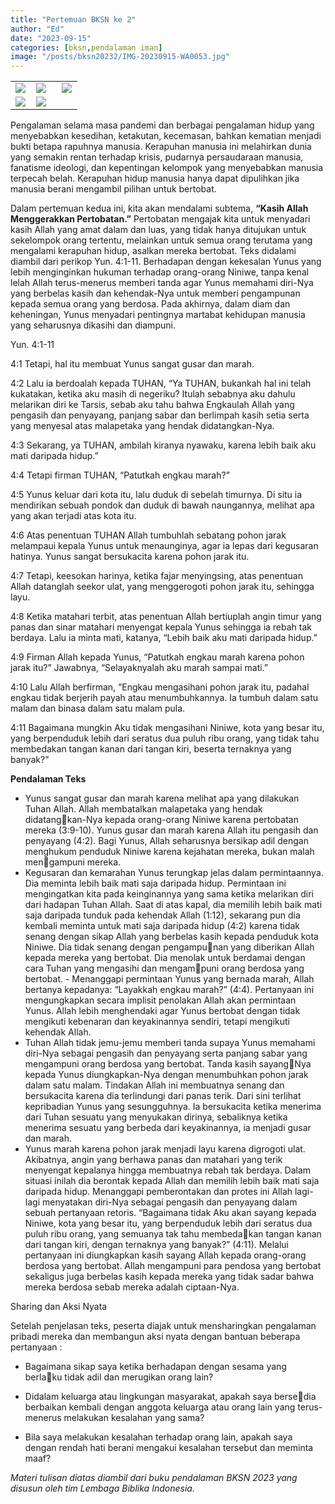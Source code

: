 ```yaml
---
title: "Pertemuan BKSN ke 2"
author: "Ed"
date: "2023-09-15"
categories: [bksn,pendalaman iman]
image: "/posts/bksn20232/IMG-20230915-WA0053.jpg"
---
```


|                                               |                                               |                                               |
|-----------------------|-----------------------------|-----------------------|
| ![](/posts/bksn20232/IMG-20230915-WA0035(1).jpg)    | ![](/posts/bksn20232/IMG-20230915-WA0038(1).jpg)   | ![](/posts/bksn20232/IMG-20230915-WA0037(1).jpg)    |
| ![](/posts/bksn20232/IMG-20230915-WA0036(1).jpg) | ![](/posts/bksn20232/IMG-20230915-WA0039(1).jpg) |  |

Pengalaman selama masa pandemi dan berbagai pengalaman hidup yang menyebabkan 
kesedihan, ketakutan, kecemasan, bahkan kematian menjadi bukti 
betapa rapuhnya manusia. Kerapuhan manusia ini melahirkan dunia
yang semakin rentan terhadap krisis, pudarnya persaudaraan manusia, 
fanatisme ideologi, dan kepentingan kelompok yang menyebabkan 
manusia terpecah belah. Kerapuhan hidup manusia hanya dapat
dipulihkan jika manusia berani mengambil pilihan untuk bertobat.

Dalam pertemuan kedua ini, kita akan mendalami subtema, 
**"Kasih Allah Menggerakkan Pertobatan."** Pertobatan mengajak kita
untuk menyadari kasih Allah yang amat dalam dan luas, yang tidak hanya 
ditujukan untuk sekelompok orang tertentu, melainkan untuk semua 
orang terutama yang mengalami kerapuhan hidup, asalkan mereka 
bertobat. 
Teks  didalami diambil dari perikop Yun. 4:1-11. Berhadapan dengan kekesalan Yunus yang lebih
menginginkan hukuman terhadap orang-orang Niniwe, tanpa kenal lelah Allah terus-menerus memberi tanda agar Yunus memahami diri-Nya 
yang berbelas kasih dan kehendak-Nya untuk memberi pengampunan 
kepada semua orang yang berdosa. Pada akhirnya, dalam diam dan keheningan, Yunus menyadari pentingnya martabat kehidupan manusia yang seharusnya dikasihi dan diampuni.

Yun. 4:1-11

4:1 Tetapi, hal itu membuat Yunus sangat gusar dan marah.

4:2 Lalu ia berdoalah kepada TUHAN, “Ya TUHAN, bukankah hal ini telah kukatakan, ketika aku masih di negeriku? Itulah sebabnya aku dahulu melarikan diri ke Tarsis, sebab aku tahu bahwa Engkaulah Allah yang pengasih dan penyayang, panjang sabar dan berlimpah kasih setia serta yang 
menyesal atas malapetaka yang hendak didatangkan-Nya. 

4:3 Sekarang, ya TUHAN, ambilah kiranya nyawaku, karena lebih baik aku mati daripada
hidup.” 

4:4 Tetapi firman TUHAN, “Patutkah engkau marah?” 

4:5 Yunus keluar dari kota itu, lalu duduk di sebelah timurnya. Di situ ia mendirikan sebuah pondok dan duduk di bawah naungannya, melihat apa yang akan 
terjadi atas kota itu. 

4:6 Atas penentuan TUHAN Allah tumbuhlah sebatang
pohon jarak melampaui kepala Yunus untuk menaunginya, agar ia lepas 
dari kegusaran hatinya. Yunus sangat bersukacita karena pohon jarak itu.

4:7 Tetapi, keesokan harinya, ketika fajar menyingsing, atas penentuan Allah datanglah seekor ulat, yang menggerogoti pohon jarak itu, sehingga layu. 

4:8 Ketika matahari terbit, atas penentuan Allah bertiuplah angin 
timur yang panas dan sinar matahari menyengat kepala Yunus sehingga ia 
rebah tak berdaya. Lalu ia minta mati, katanya, “Lebih baik aku mati daripada hidup.” 

4:9 Firman Allah kepada Yunus, “Patutkah engkau marah karena pohon jarak itu?” Jawabnya, “Selayaknyalah aku marah sampai mati.”

4:10 Lalu Allah berfirman, “Engkau mengasihani pohon jarak itu, padahal
engkau tidak berjerih payah atau menumbuhkannya. Ia tumbuh dalam
satu malam dan binasa dalam satu malam pula. 

4:11 Bagaimana mungkin Aku tidak mengasihani Niniwe, kota yang besar itu, yang berpenduduk 
lebih dari seratus dua puluh ribu orang, yang tidak tahu membedakan 
tangan kanan dari tangan kiri, beserta ternaknya yang banyak?”

**Pendalaman Teks**

- Yunus sangat gusar dan marah karena melihat apa yang dilakukan Tuhan Allah. Allah membatalkan malapetaka yang hendak didatang￾kan-Nya kepada orang-orang Niniwe karena pertobatan mereka (3:9-10). Yunus gusar dan marah karena Allah itu pengasih dan penyayang
(4:2). Bagi Yunus, Allah seharusnya bersikap adil dengan menghukum penduduk Niniwe karena kejahatan mereka, bukan malah men￾gampuni mereka. 
- Kegusaran dan kemarahan Yunus terungkap jelas dalam permintaannya. Dia meminta lebih baik mati saja daripada hidup. Permintaan
ini mengingatkan kita pada keinginannya yang sama ketika melarikan diri dari hadapan Tuhan Allah. Saat di atas kapal, dia memilih lebih baik mati saja daripada tunduk pada kehendak Allah (1:12),
sekarang pun dia kembali meminta untuk mati saja daripada hidup 
(4:2) karena tidak senang dengan sikap Allah yang berbelas kasih kepada penduduk kota Niniwe. Dia tidak senang dengan pengampu￾nan yang diberikan Allah kepada mereka yang bertobat. Dia menolak
untuk berdamai dengan cara Tuhan yang mengasihi dan mengam￾puni orang berdosa yang bertobat. - Menanggapi permintaan Yunus yang bernada marah, Allah bertanya
kepadanya: “Layakkah engkau marah?” (4:4). Pertanyaan ini mengungkapkan secara implisit penolakan Allah akan permintaan Yunus.
Allah lebih menghendaki agar Yunus bertobat dengan tidak mengikuti kebenaran dan keyakinannya sendiri, tetapi mengikuti kehendak Allah.
- Tuhan Allah tidak jemu-jemu memberi tanda supaya Yunus memahami diri-Nya sebagai pengasih dan penyayang serta panjang sabar 
yang mengampuni orang berdosa yang bertobat. Tanda kasih sayang￾Nya kepada Yunus diungkapkan-Nya dengan menumbuhkan pohon jarak dalam satu malam. Tindakan Allah ini membuatnya senang dan bersukacita karena dia terlindungi dari panas terik. Dari sini terlihat kepribadian Yunus yang sesungguhnya. Ia bersukacita ketika menerima dari Tuhan sesuatu yang menyukakan dirinya, sebaliknya ketika
menerima sesuatu yang berbeda dari keyakinannya, ia menjadi gusar 
dan marah. 
- Yunus marah karena pohon jarak menjadi layu karena digrogoti ulat.
Akibatnya, angin yang berhawa panas dan matahari yang terik menyengat kepalanya hingga membuatnya rebah tak berdaya. Dalam
situasi inilah dia berontak kepada Allah dan memilih lebih baik mati 
saja daripada hidup. Menanggapi pemberontakan dan protes ini Allah lagi-lagi menyatakan diri-Nya sebagai pengasih dan penyayang 
dalam sebuah pertanyaan retoris. “Bagaimana tidak Aku akan sayang
kepada Niniwe, kota yang besar itu, yang berpenduduk lebih dari 
seratus dua puluh ribu orang, yang semuanya tak tahu membeda￾kan tangan kanan dari tangan kiri, dengan ternaknya yang banyak?”
(4:11). Melalui pertanyaan ini diungkapkan kasih sayang Allah kepada
orang-orang berdosa yang bertobat. Allah mengampuni para pendosa yang bertobat sekaligus juga berbelas kasih kepada mereka yang 
tidak sadar bahwa mereka berdosa sebab mereka adalah ciptaan-Nya.

Sharing dan Aksi Nyata

Setelah penjelasan teks, peserta diajak untuk mensharingkan pengalaman pribadi mereka dan membangun  aksi nyata dengan bantuan beberapa pertanyaan :

- Bagaimana sikap saya ketika berhadapan dengan sesama yang berla￾ku tidak adil dan merugikan orang lain?
- Didalam keluarga atau lingkungan masyarakat, apakah saya berse￾dia berbaikan kembali dengan anggota keluarga atau orang lain yang terus-menerus melakukan kesalahan yang sama? 

-	Bila saya melakukan kesalahan terhadap orang lain, apakah saya
dengan rendah hati berani mengakui kesalahan tersebut dan meminta maaf?


*Materi tulisan diatas diambil dari buku pendalaman BKSN 2023 yang disusun oleh tim Lembaga Biblika Indonesia.*